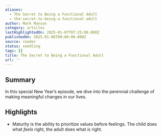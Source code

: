```yaml
---
aliases:
  - The Secret to Being a Functional Adult
  - the-secret-to-being-a-functional-adult
author: Mark Manson
category: articles
lastHighlightedOn: 2025-01-07T07:25:00.080Z
publishedOn: 2025-01-06T00:00:00.000Z
source: reader
status: seedling
tags: []
title: The Secret to Being a Functional Adult
url: ''
---
```

## Summary

In this special New Year’s episode, we dive into the perennial challenge of making meaningful changes in our lives.

## Highlights

- Maturity is the ability to prioritize values before feelings.
  The child does what _feels_ right, the adult does what _is_ right.
